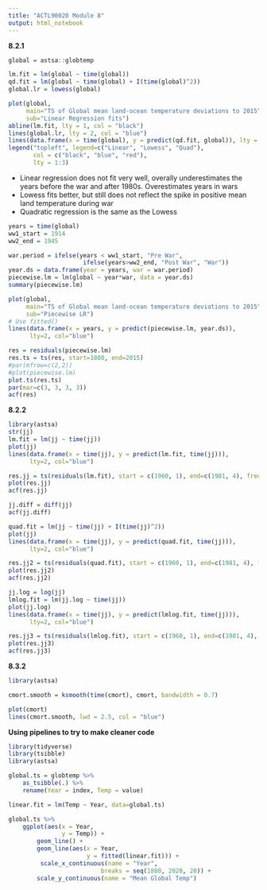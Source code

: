 ```yaml
---
title: "ACTL90020 Module 8"
output: html_notebook
---
```


**8.2.1**
```r
global = astsa::globtemp

lm.fit = lm(global ~ time(global))
qd.fit = lm(global ~ time(global) + I(time(global)^2))
global.lr = lowess(global)

plot(global,
     main="TS of Global mean land-ocean temperature deviations to 2015",
     sub="Linear Regression fits")
abline(lm.fit, lty = 1, col = "black")
lines(global.lr, lty = 2, col = "blue")
lines(data.frame(x = time(global), y = predict(qd.fit, global)), lty = 3, col="red")
legend("topleft", legend=c("Linear", "Lowess", "Quad"),
       col = c("black", "blue", "red"),
       lty = 1:3)

```
* Linear regression does not fit very well, overally underestimates the 
years before the war and after 1980s. Overestimates years in wars
* Lowess fits better, but still does not reflect the spike in positive
mean land temperature during war
* Quadratic regression is the same as the Lowess


```r
years = time(global)
ww1_start = 1914
ww2_end = 1945

war.period = ifelse(years < ww1_start, "Pre War", 
                     ifelse(years>ww2_end, "Post War", "War"))
year.ds = data.frame(year = years, war = war.period)
piecewise.lm = lm(global ~ year*war, data = year.ds)
summary(piecewise.lm)

plot(global,
     main="TS of Global mean land-ocean temperature deviations to 2015",
     sub="Piecewise LR")
# Use fitted()
lines(data.frame(x = years, y = predict(piecewise.lm, year.ds)), 
      lty=2, col="blue")

res = residuals(piecewise.lm)
res.ts = ts(res, start=1880, end=2015)
#par(mfrow=c(2,2))
#plot(piecewise.lm)
plot.ts(res.ts)
par(mar=c(3, 3, 3, 3))
acf(res)

```

**8.2.2**
```r
library(astsa)
str(jj)
lm.fit = lm(jj ~ time(jj))
plot(jj)
lines(data.frame(x = time(jj), y = predict(lm.fit, time(jj))), 
      lty=2, col="blue")

res.jj = ts(residuals(lm.fit), start = c(1960, 1), end=c(1981, 4), freq = 4)
plot(res.jj)
acf(res.jj)

```

```r

jj.diff = diff(jj)
acf(jj.diff)

```

```r

quad.fit = lm(jj ~ time(jj) + I(time(jj)^2))
plot(jj)
lines(data.frame(x = time(jj), y = predict(quad.fit, time(jj))), 
      lty=2, col="blue")

res.jj2 = ts(residuals(quad.fit), start = c(1960, 1), end=c(1981, 4), freq = 4)
plot(res.jj2)
acf(res.jj2)

```


```r

jj.log = log(jj)
lmlog.fit = lm(jj.log ~ time(jj))
plot(jj.log)
lines(data.frame(x = time(jj), y = predict(lmlog.fit, time(jj))), 
      lty=2, col="blue")

res.jj3 = ts(residuals(lmlog.fit), start = c(1960, 1), end=c(1981, 4), freq = 4)
plot(res.jj3)
acf(res.jj3)
```

**8.3.2**
```r
library(astsa)

cmort.smooth = ksmooth(time(cmort), cmort, bandwidth = 0.7)

plot(cmort)
lines(cmort.smooth, lwd = 2.5, col = "blue")

```

**Using pipelines to try to make cleaner code**
```r
library(tidyverse)
library(tsibble)
library(astsa)

global.ts = globtemp %>%
    as_tsibble(.) %>%
    rename(Year = index, Temp = value)

linear.fit = lm(Temp ~ Year, data=global.ts)

global.ts %>%
    ggplot(aes(x = Year,
               y = Temp)) +
        geom_line() + 
        geom_line(aes(x = Year,
                      y = fitted(linear.fit))) +
         scale_x_continuous(name = "Year",
                          breaks = seq(1880, 2020, 20)) + 
        scale_y_continuous(name = "Mean Global Temp")

    

```





